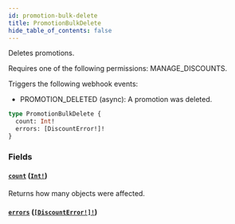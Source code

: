 ```yaml
---
id: promotion-bulk-delete
title: PromotionBulkDelete
hide_table_of_contents: false
---
```


Deletes promotions.

Requires one of the following permissions: MANAGE_DISCOUNTS.

Triggers the following webhook events:

- PROMOTION_DELETED (async): A promotion was deleted.

```graphql
type PromotionBulkDelete {
  count: Int!
  errors: [DiscountError!]!
}
```

### Fields

#### [`count`](#) ([`Int!`](../../../developer/api-reference/scalars/int))

Returns how many objects were affected.

#### [`errors`](#) ([`[DiscountError!]!`](../../../developer/api-reference/objects/discount-error))
